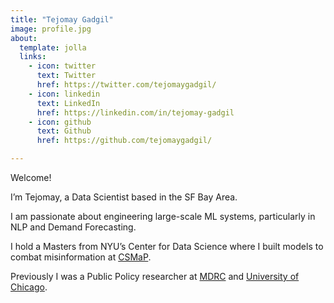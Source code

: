 ```yaml
---
title: "Tejomay Gadgil"
image: profile.jpg
about:
  template: jolla
  links:
    - icon: twitter
      text: Twitter
      href: https://twitter.com/tejomaygadgil/
    - icon: linkedin
      text: LinkedIn
      href: https://linkedin.com/in/tejomay-gadgil
    - icon: github
      text: Github
      href: https://github.com/tejomaygadgil/

---
```


Welcome!

I'm Tejomay, a Data Scientist based in the SF Bay Area. 

I am passionate about engineering large-scale ML systems, particularly in NLP and Demand Forecasting.

I hold a Masters from NYU's Center for Data Science where I built models to combat misinformation at [CSMaP](https://csmapnyu.org/).

Previously I was a Public Policy researcher at [MDRC](https://www.mdrc.org/) and [University of Chicago](https://urbanlabs.uchicago.edu/labs/energy-environment).

